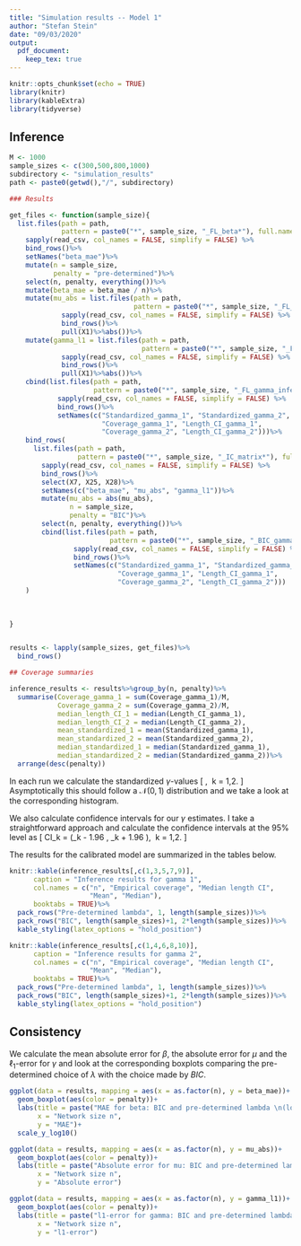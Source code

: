---
title: "Simulation results -- Model 1"
author: "Stefan Stein"
date: "09/03/2020"
output: 
  pdf_document:
    keep_tex: true
---

```{r setup, include=FALSE}
knitr::opts_chunk$set(echo = TRUE)
library(knitr)
library(kableExtra)
library(tidyverse)
```


## Inference

```{r, include=FALSE}
M <- 1000
sample_sizes <- c(300,500,800,1000)
subdirectory <- "simulation_results"
path <- paste0(getwd(),"/", subdirectory)

### Results

get_files <- function(sample_size){
  list.files(path = path,
             pattern = paste0("*", sample_size, "_FL_beta*"), full.names = T)%>%
    sapply(read_csv, col_names = FALSE, simplify = FALSE) %>%
    bind_rows()%>%
    setNames("beta_mae")%>%
    mutate(n = sample_size,
           penalty = "pre-determined")%>%
    select(n, penalty, everything())%>%
    mutate(beta_mae = beta_mae / n)%>%
    mutate(mu_abs = list.files(path = path,
                               pattern = paste0("*", sample_size, "_FL_mu_error.csv*"), full.names = T)%>%
             sapply(read_csv, col_names = FALSE, simplify = FALSE) %>%
             bind_rows()%>%
             pull(X1)%>%abs())%>%
    mutate(gamma_l1 = list.files(path = path,
                                 pattern = paste0("*", sample_size, "_FL_gamma_l1*"), full.names = T)%>%
             sapply(read_csv, col_names = FALSE, simplify = FALSE) %>%
             bind_rows()%>%
             pull(X1)%>%abs())%>%
    cbind(list.files(path = path,
                     pattern = paste0("*", sample_size, "_FL_gamma_inference*"), full.names = T)%>%
            sapply(read_csv, col_names = FALSE, simplify = FALSE) %>% 
            bind_rows()%>%
            setNames(c("Standardized_gamma_1", "Standardized_gamma_2", 
                       "Coverage_gamma_1", "Length_CI_gamma_1",
                       "Coverage_gamma_2", "Length_CI_gamma_2")))%>%
    bind_rows(
      list.files(path = path,
                 pattern = paste0("*", sample_size, "_IC_matrix*"), full.names = T)%>%
        sapply(read_csv, col_names = FALSE, simplify = FALSE) %>% 
        bind_rows()%>%
        select(X7, X25, X28)%>%
        setNames(c("beta_mae", "mu_abs", "gamma_l1"))%>%
        mutate(mu_abs = abs(mu_abs),
               n = sample_size,
               penalty = "BIC")%>%
        select(n, penalty, everything())%>%
        cbind(list.files(path = path,
                         pattern = paste0("*", sample_size, "_BIC_gamma_inference*"), full.names = T)%>%
                sapply(read_csv, col_names = FALSE, simplify = FALSE) %>% 
                bind_rows()%>%
                setNames(c("Standardized_gamma_1", "Standardized_gamma_2", 
                           "Coverage_gamma_1", "Length_CI_gamma_1",
                           "Coverage_gamma_2", "Length_CI_gamma_2")))
    )
  
  
  
}


results <- lapply(sample_sizes, get_files)%>%
  bind_rows()

```



```{r, include=FALSE}

## Coverage summaries

inference_results <- results%>%group_by(n, penalty)%>%
  summarise(Coverage_gamma_1 = sum(Coverage_gamma_1)/M,
            Coverage_gamma_2 = sum(Coverage_gamma_2)/M,
            median_length_CI_1 = median(Length_CI_gamma_1),
            median_length_CI_2 = median(Length_CI_gamma_2),
            mean_standardized_1 = mean(Standardized_gamma_1),
            mean_standardized_2 = mean(Standardized_gamma_2),
            median_standardized_1 = median(Standardized_gamma_1),
            median_standardized_2 = median(Standardized_gamma_2))%>%
  arrange(desc(penalty))

```


In each run we calculate the standardized $\gamma$-values
\[
  \sqrt{\binom{n}{2}}\frac{\hat \gamma_k - \gamma_{0,k}}{\sqrt{\hat \Theta_{k,k}}}, \ k = 1,2.
\]
Asymptotically this should follow a $\mathcal{N}(0,1)$ distribution and we take a look at the corresponding histogram.

We also calculate confidence intervals for our $\gamma$ estimates. I take a straightforward approach and calculate the confidence intervals at the $95\%$ level as
\[
  CI_k = \left(\hat \gamma_k - 1.96 \times \sqrt{\frac{\hat \Theta_{k,k}}{\binom{n}{2}}}, \hat \gamma_k + 1.96 \times \sqrt{\frac{\hat \Theta_{k,k}}{\binom{n}{2}}} \right), \ k = 1,2.
\]


The results for the calibrated model are summarized in the tables below.

```{r, echo=FALSE}
knitr::kable(inference_results[,c(1,3,5,7,9)],
      caption = "Inference results for gamma 1",
      col.names = c("n", "Empirical coverage", "Median length CI", 
                    "Mean", "Median"),
      booktabs = TRUE)%>%
  pack_rows("Pre-determined lambda", 1, length(sample_sizes))%>%
  pack_rows("BIC", length(sample_sizes)+1, 2*length(sample_sizes))%>%
  kable_styling(latex_options = "hold_position")

```

```{r, echo=FALSE}
knitr::kable(inference_results[,c(1,4,6,8,10)],
      caption = "Inference results for gamma 2",
      col.names = c("n", "Empirical coverage", "Median length CI", 
                    "Mean", "Median"),
      booktabs = TRUE)%>%
  pack_rows("Pre-determined lambda", 1, length(sample_sizes))%>%
  pack_rows("BIC", length(sample_sizes)+1, 2*length(sample_sizes))%>%
  kable_styling(latex_options = "hold_position")

```

## Consistency

We calculate the mean absolute error for $\beta$, the absolute error for $\mu$ and the $\ell_1$-error for $\gamma$ and look at the corresponding boxplots comparing the pre-determined choice of $\lambda$ with the choice made by $BIC$.


```{r, echo=FALSE}
ggplot(data = results, mapping = aes(x = as.factor(n), y = beta_mae))+
  geom_boxplot(aes(color = penalty))+
  labs(title = paste("MAE for beta: BIC and pre-determined lambda \n(log-scale) for", M , "repetitions."),
       x = "Network size n",
       y = "MAE")+
  scale_y_log10()
```

```{r, echo=FALSE}
ggplot(data = results, mapping = aes(x = as.factor(n), y = mu_abs))+
  geom_boxplot(aes(color = penalty))+
  labs(title = paste("Absolute error for mu: BIC and pre-determined lambda \n for", M, "repetitions."),
       x = "Network size n",
       y = "Absolute error")

```



```{r, echo=FALSE}
ggplot(data = results, mapping = aes(x = as.factor(n), y = gamma_l1))+
  geom_boxplot(aes(color = penalty))+
  labs(title = paste("l1-error for gamma: BIC and pre-determined lambda \n for", M, "repetitions."),
       x = "Network size n",
       y = "l1-error")
```



